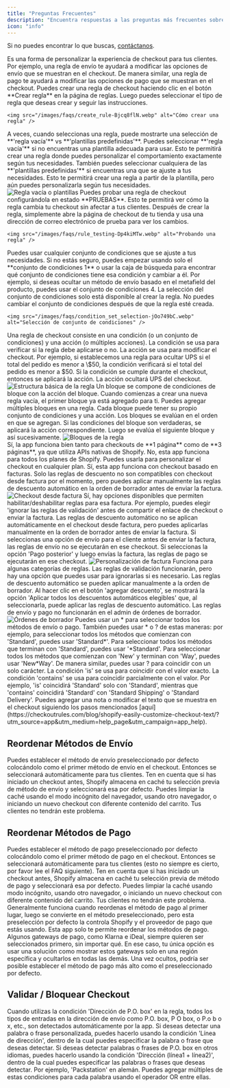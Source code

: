 ```yaml
---
title: "Preguntas Frecuentes"
description: "Encuentra respuestas a las preguntas más frecuentes sobre el uso de la aplicación **BeSure Checkout Rules** en tu tienda Shopify."
icon: "info"
---
```


Si no puedes encontrar lo que buscas, [contáctanos](https://checkoutrules.com/contact/).

<AccordionGroup>
  <Accordion title="¿Qué es una regla de checkout?">
    Es una forma de personalizar la experiencia de checkout para tus clientes. Por ejemplo, una regla de envío te ayudará a modificar las opciones de envío que se muestran en el checkout. De manera similar, una regla de pago te ayudará a modificar las opciones de pago que se muestran en el checkout.
  </Accordion>

  <Accordion title="¿Cómo crear una regla de checkout?">
    Puedes crear una regla de checkout haciendo clic en el botón **Crear regla** en la página de reglas. Luego puedes seleccionar el tipo de regla que deseas crear y seguir las instrucciones.

    <img src="/images/faqs/create_rule-Bjcq8flN.webp" alt="Cómo crear una regla" />
  </Accordion>

  <Accordion title="¿Debo elegir una regla vacía?">
    A veces, cuando seleccionas una regla, puede mostrarte una selección de **'regla vacía'** vs **'plantillas predefinidas'**. Puedes seleccionar **'regla vacía'** si no encuentras una plantilla adecuada para usar. Esto te permitirá crear una regla donde puedes personalizar el comportamiento exactamente según tus necesidades. También puedes seleccionar cualquiera de las **'plantillas predefinidas'** si encuentras una que se ajuste a tus necesidades. Esto te permitirá crear una regla a partir de la plantilla, pero aún puedes personalizarla según tus necesidades.
    <img src="/images/faqs/empty_rule_templates-DlBCQK7n.webp" alt="Regla vacía o plantillas" />
  </Accordion>

  <Accordion title="¿Cómo probar una regla de checkout?">
    Puedes probar una regla de checkout configurándola en estado **PRUEBAS**. Esto te permitirá ver cómo la regla cambia tu checkout sin afectar a tus clientes.  
    Después de crear la regla, simplemente abre la página de checkout de tu tienda y usa una dirección de correo electrónico de prueba para ver los cambios.

    <img src="/images/faqs/rule_testing-Dp4kiMTw.webp" alt="Probando una regla" />
  </Accordion>

  <Accordion title="¿Qué conjunto de condiciones debo usar?">
   Puedes usar cualquier conjunto de condiciones que se ajuste a tus necesidades. Si no estás seguro, puedes empezar usando solo el **conjunto de condiciones 1** o usar la caja de búsqueda para encontrar qué conjunto de condiciones tiene esa condición y cambiar a él. Por ejemplo, si deseas ocultar un método de envío basado en el metafield del producto, puedes usar el conjunto de condiciones 4. La selección del conjunto de condiciones solo está disponible al crear la regla. No puedes cambiar el conjunto de condiciones después de que la regla esté creada.

    <img src="/images/faqs/condition_set_selection-jOo749bC.webp" alt="Selección de conjunto de condiciones" />
  </Accordion>

  <Accordion title="¿Cuál es la estructura básica de una regla de checkout?">
    Una regla de checkout consiste en una condición (o un conjunto de condiciones) y una acción (o múltiples acciones). La condición se usa para verificar si la regla debe aplicarse o no. La acción se usa para modificar el checkout. Por ejemplo, si establecemos una regla para ocultar UPS si el total del pedido es menor a \$50, la condición verificará si el total del pedido es menor a $50. Si la condición se cumple durante el checkout, entonces se aplicará la acción. La acción ocultará UPS del checkout.
    <img src="/images/faqs/basic_rule_structure-LbDRaUUy.webp" alt="Estructura básica de la regla" />
  </Accordion>

  <Accordion title="¿Qué son los bloques dentro de una regla de checkout?">
    Un bloque se compone de condiciones de bloque con la acción del bloque. Cuando comienzas a crear una nueva regla vacía, el primer bloque ya está agregado para ti. Puedes agregar múltiples bloques en una regla. Cada bloque puede tener su propio conjunto de condiciones y una acción. Los bloques se evalúan en el orden en que se agregan. Si las condiciones del bloque son verdaderas, se aplicará la acción correspondiente. Luego se evalúa el siguiente bloque y así sucesivamente.
    <img src="/images/faqs/rule_blocks-DkeFb4UF.webp" alt="Bloques de la regla" />
  </Accordion>
</AccordionGroup>

<br />

<AccordionGroup>
  <Accordion title="¿Esta app funciona para checkout de 1 página?">
    Sí, la app funciona bien tanto para checkouts de **1 página** como de **3 páginas**, ya que utiliza APIs nativas de Shopify.
  </Accordion>

  <Accordion title="¿Esta app solo funciona para Shopify Plus?">
    No, esta app funciona para todos los planes de Shopify. Puedes usarla para personalizar el checkout en cualquier plan.
  </Accordion>

  <Accordion title="¿Esta app funciona para checkout desde factura (cuando el cliente abre el checkout desde la factura)?">
   Sí, esta app funciona con checkout basado en facturas. Solo las reglas de descuento no son compatibles con checkout desde factura por el momento, pero puedes aplicar manualmente las reglas de descuento automático en la orden de borrador antes de enviar la factura.
    <img src="/images/faqs/draft_order_apply_discounts-Bzc-zA93.webp" alt="Checkout desde factura" />
  </Accordion>

  <Accordion title="¿Puedo personalizar qué reglas se aplican en el checkout desde factura (cuando el cliente abre el checkout desde la factura)?">
    Sí, hay opciones disponibles que permiten habilitar/deshabilitar reglas para esa factura. Por ejemplo, puedes elegir 'ignorar las reglas de validación' antes de compartir el enlace de checkout o enviar la factura. Las reglas de descuento automático no se aplican automáticamente en el checkout desde factura, pero puedes aplicarlas manualmente en la orden de borrador antes de enviar la factura. Si seleccionas una opción de envío para el cliente antes de enviar la factura, las reglas de envío no se ejecutarán en ese checkout. Si seleccionas la opción 'Pago posterior' y luego envías la factura, las reglas de pago se ejecutarán en ese checkout.
    <img src="/images/faqs/invoice_admin_view-C9KJI8JV.webp" alt="Personalización de factura" />
  </Accordion>

  <Accordion title="¿Esta app funciona para órdenes de borrador (creadas desde el admin)?">
    Funciona para algunas categorías de reglas. Las reglas de validación funcionarán, pero hay una opción que puedes usar para ignorarlas si es necesario. Las reglas de descuento automático se pueden aplicar manualmente a la orden de borrador. Al hacer clic en el botón 'agregar descuento', se mostrará la opción 'Aplicar todos los descuentos automáticos elegibles' que, al seleccionarla, puede aplicar las reglas de descuento automático. Las reglas de envío y pago no funcionarán en el admin de órdenes de borrador.
    <img src="/images/faqs/admin_view_draft_orders-BQ3pRIeY.webp" alt="Órdenes de borrador" />
  </Accordion>

  <Accordion title="¿Puedo usar comodines como * para seleccionar métodos de envío o pago?">
    Puedes usar un * para seleccionar todos los métodos de envío o pago. También puedes usar * o ? de estas maneras: por ejemplo, para seleccionar todos los métodos que comienzan con 'Standard', puedes usar 'Standard*'. Para seleccionar todos los métodos que terminan con 'Standard', puedes usar '*Standard'. Para seleccionar todos los métodos que comienzan con 'New' y terminan con 'Way', puedes usar 'New*Way'. De manera similar, puedes usar ? para coincidir con un solo carácter.
  </Accordion>

  <Accordion title="¿Cuál es la diferencia entre 'is' y 'contains' usadas en diferentes reglas?">
    La condición 'is' se usa para coincidir con el valor exacto. La condición 'contains' se usa para coincidir parcialmente con el valor. Por ejemplo, 'is' coincidirá 'Standard' solo con 'Standard', mientras que 'contains' coincidirá 'Standard' con 'Standard Shipping' o 'Standard Delivery'.
  </Accordion>

  <Accordion title="¿Cómo agregar una nota o modificar el texto que se muestra en el checkout?">
    Puedes agregar una nota o modificar el texto que se muestra en el checkout siguiendo los pasos mencionados [aquí](https://checkoutrules.com/blog/shopify-easily-customize-checkout-text/?utm_source=app&utm_medium=help_page&utm_campaign=app_help).
  </Accordion>
</AccordionGroup>

## Reordenar Métodos de Envío

<AccordionGroup>
  <Accordion title="¿Cómo establecer el método de envío preseleccionado por defecto?">
   Puedes establecer el método de envío preseleccionado por defecto colocándolo como el primer método de envío en el checkout. Entonces se seleccionará automáticamente para tus clientes. Ten en cuenta que si has iniciado un checkout antes, Shopify almacena en caché tu selección previa de método de envío y seleccionará esa por defecto. Puedes limpiar la caché usando el modo incógnito del navegador, usando otro navegador, o iniciando un nuevo checkout con diferente contenido del carrito. Tus clientes no tendrán este problema.
  </Accordion>
</AccordionGroup>

## Reordenar Métodos de Pago

<AccordionGroup>
  <Accordion title="¿Cómo establecer el método de pago preseleccionado por defecto?">
    Puedes establecer el método de pago preseleccionado por defecto colocándolo como el primer método de pago en el checkout. Entonces se seleccionará automáticamente para tus clientes (esto no siempre es cierto, por favor lee el FAQ siguiente). Ten en cuenta que si has iniciado un checkout antes, Shopify almacena en caché tu selección previa de método de pago y seleccionará esa por defecto. Puedes limpiar la caché usando modo incógnito, usando otro navegador, o iniciando un nuevo checkout con diferente contenido del carrito. Tus clientes no tendrán este problema.
  </Accordion>

  <Accordion title="¿Por qué el método de pago más alto no se establece como método preseleccionado por defecto?">
    Generalmente funciona cuando reordenas el método de pago al primer lugar, luego se convierte en el método preseleccionado, pero esta preselección por defecto la controla Shopify y el proveedor de pago que estás usando. Esta app solo te permite reordenar los métodos de pago. Algunos gateways de pago, como Klarna e iDeal, siempre quieren ser seleccionados primero, sin importar qué. En ese caso, tu única opción es usar una solución como mostrar estos gateways solo en una región específica y ocultarlos en todas las demás. Una vez ocultos, podría ser posible establecer el método de pago más alto como el preseleccionado por defecto.
  </Accordion>
</AccordionGroup>

## Validar / Bloquear Checkout

<AccordionGroup>
  <Accordion title="¿Cómo detecta la app las direcciones de apartados postales?">
    Cuando utilizas la condición 'Dirección de P.O. box' en la regla, todos los tipos de entradas en la dirección de envío como P.O. box, P O box, o P.o b o x, etc., son detectados automáticamente por la app. Si deseas detectar una palabra o frase personalizada, puedes hacerlo usando la condición 'Línea de dirección', dentro de la cual puedes especificar la palabra o frase que deseas detectar.
  </Accordion>

  <Accordion title="¿Cómo detectar direcciones de apartados postales en otros idiomas?">
    Si deseas detectar palabras o frases de P.O. box en otros idiomas, puedes hacerlo usando la condición 'Dirección (línea1 + línea2)', dentro de la cual puedes especificar las palabras o frases que deseas detectar. Por ejemplo, 'Packstation' en alemán. Puedes agregar múltiples de estas condiciones para cada palabra usando el operador OR entre ellas.
  </Accordion>
</AccordionGroup>
